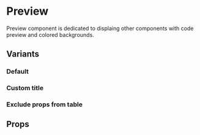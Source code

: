 
# Preview

Preview component is dedicated to displaing other components with code preview
and colored backgrounds.

## Variants

### Default

<Preview>
  <ComponentDocs component={ComponentDocs} />
</Preview>

### Custom title

<Preview>
  <ComponentDocs
    title="<Custom title of component />"
    component={ComponentDocs}
  />
</Preview>

### Exclude props from table

<Preview>
  <ComponentDocs
    component={ComponentDocs}
    excludes={['title']}
  />
</Preview>

## Props

<ComponentDocs component={ComponentDocs} />
